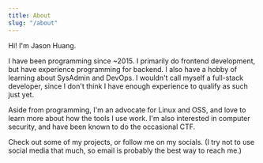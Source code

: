 ```yaml
---
title: About
slug: "/about"
---
```


Hi! I'm Jason Huang.

I have been programming since ~2015. 
I primarily do frontend development, but have experience programming for backend. 
I also have a hobby of learning about SysAdmin and DevOps. 
I wouldn't call myself a full-stack developer, since I don't think I have enough experience to qualify as such just yet.

Aside from programming, I'm an advocate for Linux and OSS, and love to learn more about how the tools I use work. 
I'm also interested in computer security, and have been known to do the occasional CTF.

Check out some of my projects, or follow me on my socials. 
(I try not to use social media that much, so email is probably the best way to reach me.)